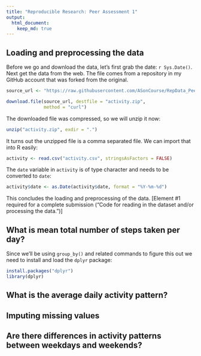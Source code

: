 ```yaml
---
title: "Reproducible Research: Peer Assessment 1"
output: 
  html_document:
    keep_md: true
---
```



## Loading and preprocessing the data


Before we go and download the data, let's first grab the date: `r Sys.Date()`. Next get the data from the web. The file comes from a repository in my GitHub account that was forked from the original.

```r
source_url <- "https://raw.githubusercontent.com/ASonCourse/RepData_PeerAssessment1/master/activity.zip"

download.file(source_url, destfile = "activity.zip", 
              method = "curl")
```

The downloaded file was compressed, so we will unzip it now:

```r
unzip("activity.zip", exdir = ".")
```

It turns out the unzipped file is a comma separated file. We can import that into R easily:

```r
activity <- read.csv("activity.csv", stringsAsFactors = FALSE)
```

The `date` variable in `activity` is of type character and needs to be converted to `date`:

```r
activity$date <- as.Date(activity$date, format = "%Y-%m-%d")
```

This concludes the loading and preprocessing of the data. [Element #1 required for a complete submission ("Code for reading in the dataset and/or processing the data.")]


## What is mean total number of steps taken per day?

Since we'll be using `group_by()` and related commands to figure this out we need to install and load the `dplyr` package:

```r
install.packages("dplyr")
library(dplyr)
```



## What is the average daily activity pattern?



## Imputing missing values



## Are there differences in activity patterns between weekdays and weekends?
